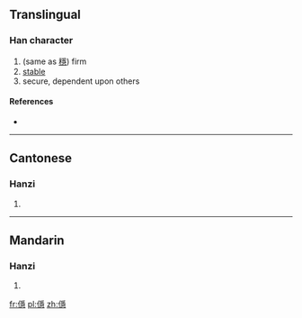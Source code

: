 ==Translingual==

===Han character===
{{Han char|rn=9|rad=人|as=14|sn=16|four=|canj=人月一心 (OBMP)}}

# (same as [[穩]]) firm
# [[stable]]
# secure, dependent upon others

====References====
* {{Han ref|kx=0119.320|hdz=10231.080|uh=349A|ud=13466}}

----

==Cantonese==

===Hanzi===
{{yue-hanzi|jyut=|y=waan2}}

# {{defn|Cantonese|sort=人14}}

----

==Mandarin==

===Hanzi===
{{cmn-hanzi|pin=[[wěn]] ([[wen3]])|wg=wen<sup>3</sup>}}

# {{defn|Mandarin|sort=人14}}

[[fr:㒚]]
[[pl:㒚]]
[[zh:㒚]]